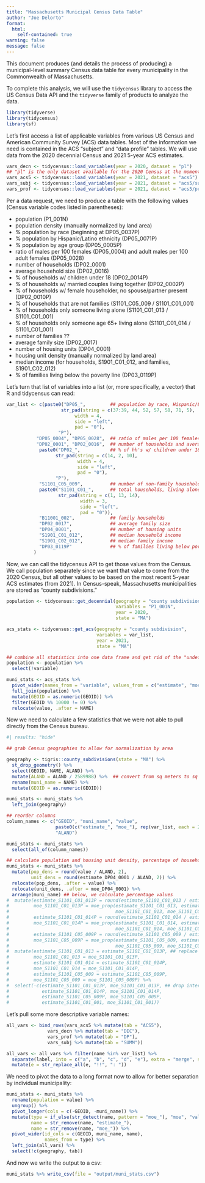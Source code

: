 ```yaml
---
title: "Massachusetts Municipal Census Data Table"
author: "Joe Delorto"
format: 
  html:
    self-contained: true
warning: false
message: false
---
```


This document produces (and details the process of producing) a municipal-level summary Census data table for every municipality in the Commonwealth of Massachusetts.

To complete this analysis, we will use the `tidycensus` library to access the US Census Data API and the `tidyverse` family of products to analyze the data.

```r
library(tidyverse)
library(tidycensus)
library(sf)
```

Let's first access a list of applicable variables from various US Census and American Community Survey (ACS) data tables. Most of the information we need is contained in the ACS "subject" and "data profile" tables. We will use data from the 2020 decennial Census and 2021 5-year ACS estimates.

```r
vars_decn <- tidycensus::load_variables(year = 2020, dataset = "pl") 
## "pl" is the only dataset available for the 2020 Census at the moment (late December 2022)
vars_acs5 <- tidycensus::load_variables(year = 2021, dataset = "acs5")
vars_subj <- tidycensus::load_variables(year = 2021, dataset = "acs5/subject")
vars_prof <- tidycensus::load_variables(year = 2021, dataset = "acs5/profile")
```

Per a data request, we need to produce a table with the following values (Census variable codes listed in parentheses):

* population (P1_001N)
* population density (manually normalized by land area)
* % population by race (beginning at DP05_0037P)
* % population by Hispanic/Latino ethnicity (DP05_0071P)
* % population by age group (DP05_0005P)
* ratio of males per 100 females (DP05_0004) and adult males per 100 adult females (DP05_0028)
* number of households (DP02_0001)
* average household size (DP02_0016)
* % of households w/ children under 18 (DP02_0014P)
* % of households w/ married couples living together (DP02_0002P)
* % of households w/ female householder, no spouse/partner present (DP02_0010P)
* % of households that are not families (S1101_C05_009 / S1101_C01_001)
* % of households only someone living alone (S1101_C01_013 / S1101_C01_001)
* % of households only someone age 65+ living alone (S1101_C01_014 / S1101_C01_001)
* number of families ??
* average family size (DP02_0017)
* number of housing units (DP04_0001)
* housing unit density (manually normalized by land area)
* median income (for households, S1901_C01_012, and families, S1901_C02_012)
* % of families living below the poverty line (DP03_0119P)

Let's turn that list of variables into a list (or, more specifically, a vector) that R and tidycensus can read:

```r
var_list <- c(paste0("DP05_",         ## population by race, Hispanic/Latino ethnicity, and age group
                    str_pad(string = c(37:39, 44, 52, 57, 58, 71, 5), 
                         width = 4, 
                         side = "left", 
                         pad = "0"), 
                   "P"),              
           "DP05_0004", "DP05_0028",  ## ratio of males per 100 females (total and adult)
           "DP02_0001", "DP02_0016",  ## number of households and average household size
            paste0("DP02_",           ## % of hh's w/ children under 18, married couples, and female hh'er no partner
                  str_pad(string = c(14, 2, 10),
                          width = 4,
                          side = "left",
                          pad = "0"),
                  "P"),
            "S1101_C05_009",          ## number of non-family households
            paste0("S1101_C01_",      ## total households, living alone, 65+ living alone
                   str_pad(string = c(1, 13, 14),
                           width = 3,
                           side = "left",
                           pad = "0")),
            "B11001_002",             ## family households
            "DP02_0017",              ## average family size
            "DP04_0001",              ## number of housing units
            "S1901_C01_012",          ## median household income 
            "S1901_C02_012",          ## median family income
            "DP03_0119P"              ## % of families living below poverty line
          )
```

Now, we can call the tidycensus API to get those values from the Census. We call population separately since we want that value to come from the 2020 Census, but all other values to be based on the most recent 5-year ACS estimates (from 2021). In Census-speak, Massachusetts municipalities are stored as "county subdivisions."

```r
population <- tidycensus::get_decennial(geography = "county subdivision",
                                        variables = "P1_001N",
                                        year = 2020,
                                        state = "MA")

acs_stats <- tidycensus::get_acs(geography = "county subdivision",
                                 variables = var_list,
                                 year = 2021,
                                 state = "MA")

## combine all statistics into one data frame and get rid of the "undefined" geographies
population <- population %>% 
  select(!variable)

muni_stats <- acs_stats %>% 
  pivot_wider(names_from = "variable", values_from = c("estimate", "moe")) %>% 
  full_join(population) %>% 
  mutate(GEOID = as.numeric(GEOID)) %>% 
  filter(GEOID %% 10000 != 0) %>% 
  relocate(value, .after = NAME)
```

Now we need to calculate a few statistics that we were not able to pull directly from the Census bureau.

```r
#| results: "hide"

## grab Census geographies to allow for normalization by area

geography <- tigris::county_subdivisions(state = "MA") %>% 
  st_drop_geometry() %>% 
  select(GEOID, NAME, ALAND) %>% 
  mutate(ALAND = ALAND / 2589988) %>%  ## convert from sq meters to sq miles
  rename(muni_name = NAME) %>% 
  mutate(GEOID = as.numeric(GEOID))

muni_stats <- muni_stats %>% 
  left_join(geography)

## reorder columns
column_names <- c("GEOID", "muni_name", "value",
                  paste0(c("estimate_", "moe_"), rep(var_list, each = 2)),
                  "ALAND")

muni_stats <- muni_stats %>% 
  select(all_of(column_names))

## calculate population and housing unit density, percentage of household types
muni_stats <- muni_stats %>% 
  mutate(pop_dens = round(value / ALAND, 2),
         unit_dens = round(estimate_DP04_0001 / ALAND, 2)) %>% 
  relocate(pop_dens, .after = value) %>% 
  relocate(unit_dens, .after = moe_DP04_0001) %>% 
  arrange(muni_name) ## below, we calculate percentage values
#  mutate(estimate_S1101_C01_013P = round(estimate_S1101_C01_013 / estimate_S1101_C01_001 * 100, 2),
#         moe_S1101_C01_013P = moe_prop(estimate_S1101_C01_013, estimate_S1101_C01_001,
#                                       moe_S1101_C01_013, moe_S1101_C01_001) * 100,
#         estimate_S1101_C01_014P = round(estimate_S1101_C01_014 / estimate_S1101_C01_001 * 100, 2),
#         moe_S1101_C01_014P = moe_prop(estimate_S1101_C01_014, estimate_S1101_C01_001,
#                                       moe_S1101_C01_014, moe_S1101_C01_001 * 100),
#         estimate_S1101_C05_009P = round(estimate_S1101_C05_009 / estimate_S1101_C01_001 * 100, 2),
#         moe_S1101_C05_009P = moe_prop(estimate_S1101_C05_009, estimate_S1101_C01_001,
#                                       moe_S1101_C05_009, moe_S1101_C01_001) * 100) %>% 
#  mutate(estimate_S1101_C01_013 = estimate_S1101_C01_013P, ## replace raw numbers with calculated percentages
#         moe_S1101_C01_013 = moe_S1101_C01_013P,
#         estimate_S1101_C01_014 = estimate_S1101_C01_014P,
#         moe_S1101_C01_014 = moe_S1101_C01_014P,
#         estimate_S1101_C05_009 = estimate_S1101_C05_009P,
#         moe_S1101_C05_009 = moe_S1101_C05_009P) %>%
#  select(-c(estimate_S1101_C01_013P, moe_S1101_C01_013P, ## drop intermediate variables
#            estimate_S1101_C01_014P, moe_S1101_C01_014P,
#            estimate_S1101_C05_009P, moe_S1101_C05_009P,
#            estimate_S1101_C01_001, moe_S1101_C01_001))
```

Let's pull some more descriptive variable names:

```r
all_vars <- bind_rows(vars_acs5 %>% mutate(tab = "ACS5"),
               vars_decn %>% mutate(tab = "DEC"), 
               vars_prof %>% mutate(tab = "DP"), 
               vars_subj %>% mutate(tab = "SUMM"))

all_vars <- all_vars %>% filter(name %in% var_list) %>% 
  separate(label, into = c("a", "b", "c", "d", "e"), extra = "merge", sep = "!!") %>% 
  mutate(e = str_replace_all(e, "!!", ": "))
```

We need to pivot the data to a long format now to allow for better separation by individual municipality:

```r
muni_stats <- muni_stats %>% 
  rename(population = value) %>% 
  ungroup() %>%
  pivot_longer(cols = c(-GEOID, -muni_name)) %>% 
  mutate(type = if_else(str_detect(name, pattern = "moe_"), "moe", "value"),
         name = str_remove(name, "estimate_"),
         name = str_remove(name, "moe_")) %>% 
  pivot_wider(id_cols = c(GEOID, muni_name, name),
              names_from = type) %>% 
  left_join(all_vars) %>% 
  select(!c(geography, tab))
```

And now we write the output to a csv:

```r
muni_stats %>% write_csv(file = "output/muni_stats.csv")
```